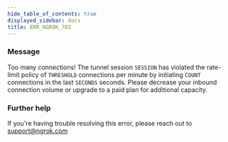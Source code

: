 ```yaml
---
hide_table_of_contents: true
displayed_sidebar: docs
title: ERR_NGROK_702
---
```




### Message

Too many connections! The tunnel session `SESSION` has violated the rate-limit policy of `THRESHOLD` connections per minute by initiating `COUNT` connections in the last `SECONDS` seconds. Please decrease your inbound connection volume or upgrade to a paid plan for additional capacity.

<ErrorDetails error="err_ngrok_702" />

### Further help

If you're having trouble resolving this error, please reach out to [support@ngrok.com](mailto:support@ngrok.com?subject=Help%20with%20ERR_NGROK_702)
